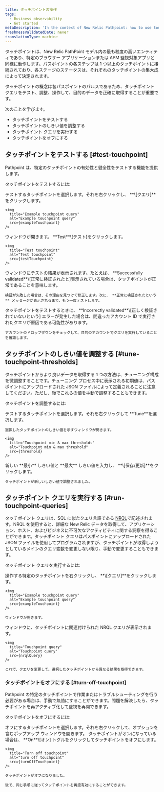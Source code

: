 ```yaml
---
title: タッチポイントの操作
tags:
  - Business observability
  - Get started
metaDescription: 'In the context of New Relic Pathpoint: how to use touchpoints. Learn how to test and tune touchpoints to fit your business journey''s need.'
freshnessValidatedDate: never
translationType: machine
---
```


 




タッチポイントは、New Relic PathPoint モデル内の最も粒度の高いエンティティであり、特定のブラウザー アプリケーションまたは APM 監視対象アプリと同様に動作します。パスポイントの各ステップは 1 つ以上のタッチポイントに接続されており、各ステージのステータスは、それぞれのタッチポイントの集大成によって決定されます。

タッチポイントの概念は各パスポイントのパルスであるため、タッチポイント クエリをテスト、調整、操作して、目的のデータを正確に取得することが重要です。

次のことを学びます。

* タッチポイントをテストする
* タッチポイントのしきい値を調整する
* タッチポイント クエリを実行する
* タッチポイントをオフにする

## タッチポイントをテストする [#test-touchpoint]

Pathpoint は、特定のタッチポイントの有効性と健全性をテストする機能を提供します。

タッチポイントをテストするには:

<Steps>
  <Step>
    テストするタッチポイントを選択します。それを右クリックし、 **\[クエリ]**をクリックします。

    <img
      title="Example touchpoint query"
      alt="Example touchpoint query"
      src={exampleTouchpoint}
    />
  </Step>

  <Step>
    ウィンドウが開きます。 **Test**\[テスト]をクリックします。

    <img
      title="Test touchpoint"
      alt="Test touchpoint"
      src={testTouchpoint}
    />
  </Step>

  <Step>
    ウィンドウにテストの結果が表示されます。たとえば、 **Successfully validated**\[正常に検証されたと]表示されている場合は、タッチポイントが正常であることを意味します。

    検証が失敗した場合は、その理由を見つけて修正します。次に、 **正常に検証されたという** メッセージが表示されるまで、もう一度テストします。
  </Step>

  <Callout variant="important">
    タッチポイントをテストするときに、 **Incorrectly validated**\[正しく検証されていないという] エラーが発生した場合は、間違ったアカウント ID で実行されたクエリが原因である可能性があります。

    アカウントのドロップダウンをチェックして、目的のアカウントでクエリを実行していることを確認します。
  </Callout>
</Steps>

## タッチポイントのしきい値を調整する [#tune-touchpoint-thresholds]

タッチポイントからより良いデータを取得する 1 つの方法は、チューニング構成を微調整することです。チューニング プロセス中に表示される初期値は、パスポイントにアップロードされた JSON ファイルによって定義されることに注意してください。ただし、後でこれらの値を手動で調整することもできます。

タッチポイントを調整するには:

<Steps>
  <Step>
    テストするタッチポイントを選択します。それを右クリックして **Tune**を選択します。

    選択したタッチポイントのしきい値を示すウィンドウが開きます。

    <img
      title="Touchpoint min & max thresholds"
      alt="Touchpoint min & max threshold"
      src={threshold}
    />
  </Step>

  <Step>
    新しい **最小** しきい値と **最大** しきい値を入力し、 **\[保存/更新]**をクリックします。

    タッチポイントが新しいしきい値で調整されました。
  </Step>
</Steps>

## タッチポイント クエリを実行する [#run-touchpoint-queries]

タッチポイント クエリは、SQL に似たクエリ言語である [NRQL](/docs/query-your-data/nrql-new-relic-query-language/get-started/introduction-nrql-new-relics-query-language)で記述されます。NRQL を使用すると、詳細な New Relic データを取得して、アプリケーション、ホスト、およびビジネスに不可欠なアクティビティに関する洞察を得ることができます。タッチポイント クエリはパスポイントにアップロードされた JSON ファイルを使用してプログラムされますが、タッチポイントが取得しようとしているメインのクエリ変数を変更しない限り、手動で変更することもできます。

タッチポイント クエリを実行するには:

<Steps>
  <Step>
    操作する特定のタッチポイントを右クリックし、 **\[クエリ]**をクリックします。

    <img
      title="Example touchpoint query"
      alt="Example touchpoint query"
      src={exampleTouchpoint}
    />

    ウィンドウが開きます。
  </Step>

  <Step>
    ウィンドウに、タッチポイントに関連付けられた NRQL クエリが表示されます。

    <img
      title="Touchpoint query"
      alt="Touchpoint query"
      src={nrqlQuery}
    />

    これで、クエリを変更して、選択したタッチポイントから異なる結果を取得できます。
  </Step>
</Steps>

### タッチポイントをオフにする [#turn-off-touchpoint]

Pathpoint の特定のタッチポイントで作業またはトラブルシューティングを行う必要がある場合は、手動で無効にすることができます。問題を解決したら、タッチポイントを再アクティブ化して監視を再開できます。

タッチポイントをオフにするには:

<Steps>
  <Step>
    オフにするタッチポイントを選択します。それを右クリックして、オプションを含むポップアップ ウィンドウを開きます。
  </Step>

  <Step>
    タッチポイントがオンになっている場合は、 **On**\[オン] トグルをクリックしてタッチポイントをオフにします。

    <img
      title="Turn off touchpoint"
      alt="turn off touchpoint"
      src={turnOffTouchpoint}
    />

    タッチポイントがオフになりました。

    後で、同じ手順に従ってタッチポイントを再度有効にすることができます。
  </Step>
</Steps>